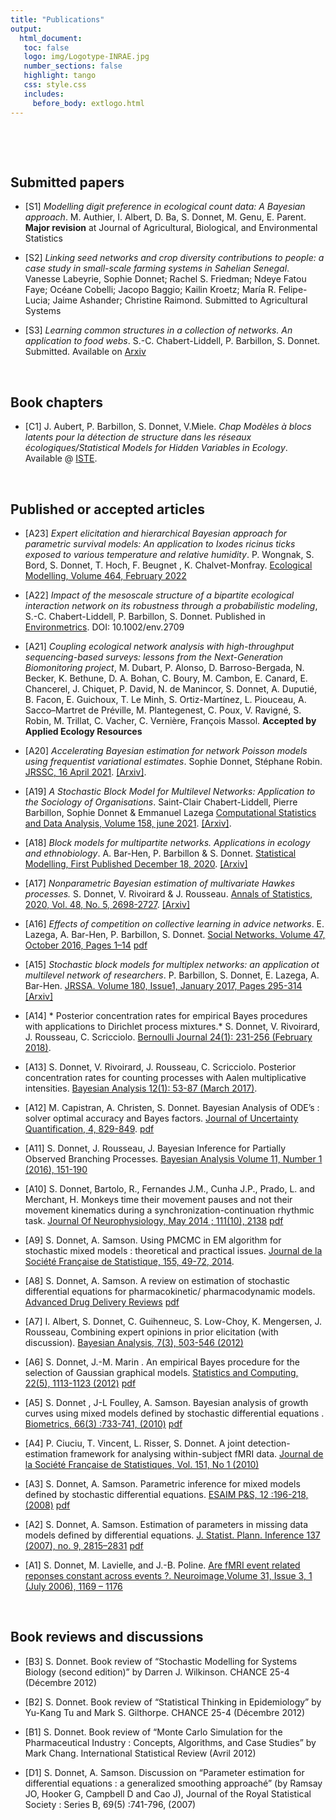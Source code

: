 ```yaml
---
title: "Publications"
output: 
  html_document:
   toc: false
   logo: img/Logotype-INRAE.jpg
   number_sections: false
   highlight: tango
   css: style.css
   includes:
     before_body: extlogo.html
---
```


<br>

<br>

## Submitted papers

-   [S1] *Modelling digit preference in ecological count data: A Bayesian approach*. M. Authier, I. Albert, D. Ba, S. Donnet, M. Genu, E. Parent. **Major revision** at Journal of Agricultural, Biological, and Environmental Statistics


-  [S2] *Linking seed networks and crop diversity contributions to people: a case study in small-scale farming systems in Sahelian Senegal*. Vanesse Labeyrie, Sophie Donnet; Rachel S. Friedman; Ndeye Fatou Faye; Océane Cobelli; Jacopo Baggio; Kailin Kroetz; María R. Felipe-Lucia; Jaime Ashander; Christine Raimond. Submitted to Agricultural Systems

-  [S3] *Learning common structures in a collection of networks. An application to food webs*. S.-C. Chabert-Liddell, P. Barbillon, S. Donnet. Submitted. Available on [Arxiv](https://arxiv.org/pdf/2206.00560.pdf)

<br>

## Book chapters

-   [C1] J. Aubert, P. Barbillon, S. Donnet, V.Miele. *Chap Modèles à blocs latents pour la détection de structure dans les réseaux écologiques/Statistical Models for Hidden Variables in Ecology*. Available \@ [ISTE](https://onlinelibrary.wiley.com/doi/10.1002/9781119902799.ch6).

<br>

## Published or accepted articles

-   [A23] *Expert elicitation and hierarchical Bayesian approach for parametric survival models: An application to Ixodes ricinus ticks exposed to various temperature and relative humidity*. P. Wongnak, S. Bord, S. Donnet, T. Hoch, F. Beugnet , K. Chalvet-Monfray. [Ecological Modelling, Volume 464, February 2022](https://www.sciencedirect.com/science/article/pii/S0304380021003653)

-   [A22] *Impact of the mesoscale structure of a bipartite ecological interaction network on its robustness through a probabilistic modeling*, S.-C. Chabert-Liddell, P. Barbillon, S. Donnet. Published in [Environmetrics](https://onlinelibrary.wiley.com/share/author/QQSDM44WHNCDYVMQJKVT?target=10.1002/env.2709). DOI: 10.1002/env.2709

-   [A21] *Coupling ecological network analysis with high-throughput sequencing-based surveys: lessons from the Next-Generation Biomonitoring project*, M. Dubart, P. Alonso, D. Barroso-Bergada, N. Becker, K. Bethune, D. A. Bohan, C. Boury, M. Cambon, E. Canard, E. Chancerel, J. Chiquet, P. David, N. de Manincor, S. Donnet, A. Duputié, B. Facon, E. Guichoux, T. Le Minh, S. Ortiz-Martínez, L. Piouceau, A. Sacco--Martret de Préville, M. Plantegenest, C. Poux, V. Ravigné, S. Robin, M. Trillat, C. Vacher, C. Vernière, François Massol. **Accepted by Applied Ecology Resources**

-   [A20] *Accelerating Bayesian estimation for network Poisson models using frequentist variational estimates*. Sophie Donnet, Stéphane Robin. [JRSSC, 16 April 2021](https://rss.onlinelibrary.wiley.com/doi/10.1111/rssc.12489). [[Arxiv]](https://arxiv.org/abs/1907.09771).

-   [A19] *A Stochastic Block Model for Multilevel Networks: Application to the Sociology of Organisations*. Saint-Clair Chabert-Liddell, Pierre Barbillon, Sophie Donnet & Emmanuel Lazega [Computational Statistics and Data Analysis, Volume 158, june 2021](https://www.sciencedirect.com/science/article/pii/S016794732100013X?via%3Dihub). [[Arxiv]](https://arxiv.org/abs/1910.10512).

-   [A18] *Block models for multipartite networks. Applications in ecology and ethnobiology*. A. Bar-Hen, P. Barbillon & S. Donnet. [Statistical Modelling, First Published December 18, 2020](https://journals.sagepub.com/doi/abs/10.1177/1471082X20963254). [[Arxiv]](https://arxiv.org/abs/1807.10138)

-   [A17] *Nonparametric Bayesian estimation of multivariate Hawkes processes.* S. Donnet, V. Rivoirard & J. Rousseau. [Annals of Statistics, 2020, Vol. 48, No. 5, 2698-2727](https://projecteuclid.org/download/pdfview_1/euclid.aos/1600480929). [[Arxiv]](https://arxiv.org/abs/1802.05975)

-   [A16] *Effects of competition on collective learning in advice networks*. E. Lazega, A. Bar-Hen, P. Barbillon, S. Donnet. [Social Networks, Volume 47, October 2016, Pages 1--14](https://www.sciencedirect.com/science/article/pii/S0378873316301216) [<i class="fas fa-file-download"></i> pdf](publi/A16_social_networks2016.pdf)

-   [A15] *Stochastic block models for multiplex networks: an application ot multilevel network of researchers*. P. Barbillon, S. Donnet, E. Lazega, A. Bar-Hen. [JRSSA. Volume 180, Issue1, January 2017, Pages 295-314](https://rss.onlinelibrary.wiley.com/doi/full/10.1111/rssa.12193) [[Arxiv]](https://arxiv.org/abs/1501.06444)

-   [A14] \* Posterior concentration rates for empirical Bayes procedures with applications to Dirichlet process mixtures.\* S. Donnet, V. Rivoirard, J. Rousseau, C. Scricciolo. [Bernoulli Journal 24(1): 231-256 (February 2018)](https://projecteuclid.org/journals/bernoulli/volume-24/issue-1/Posterior-concentration-rates-for-empirical-Bayes-procedures-with-applications-to/10.3150/16-BEJ872.full).

-   [A13] S. Donnet, V. Rivoirard, J. Rousseau, C. Scricciolo. Posterior concentration rates for counting processes with Aalen multiplicative intensities. [Bayesian Analysis 12(1): 53-87 (March 2017)](https://projecteuclid.org/journals/bayesian-analysis/volume-12/issue-1/Posterior-Concentration-Rates-for-Counting-Processes-with-Aalen-Multiplicative-Intensities/10.1214/15-BA986.full).

-   [A12] M. Capistran, A. Christen, S. Donnet. Bayesian Analysis of ODE's : solver optimal accuracy and Bayes factors. [Journal of Uncertainty Quantification, 4, 829-849](https://epubs.siam.org/doi/pdf/10.1137/140976777). [<i class="fas fa-file-download"></i> pdf](publi/A12_SIAM_2016.pdf)

-   [A11] S. Donnet, J. Rousseau, J. Bayesian Inference for Partially Observed Branching Processes. [Bayesian Analysis Volume 11, Number 1 (2016), 151-190](https://projecteuclid.org/journals/bayesian-analysis/volume-11/issue-1/Bayesian-Inference-for-Partially-Observed-Multiplicative-Intensity-Processes/10.1214/15-BA940.full)

-   [A10] S. Donnet, Bartolo, R., Fernandes J.M., Cunha J.P., Prado, L. and Merchant, H. Monkeys time their movement pauses and not their movement kinematics during a synchronization-continuation rhythmic task. [Journal Of Neurophysiology, May 2014 ; 111(10), 2138](https://journals.physiology.org/doi/full/10.1152/jn.00802.2013) [<i class="fas fa-file-download"></i> pdf](publi/A10_Journ_Neurophysio_14.pdf)

-   [A9] S. Donnet, A. Samson. Using PMCMC in EM algorithm for stochastic mixed models : theoretical and practical issues. [Journal de la Société Française de Statistique, 155, 49-72, 2014](http://journal-sfds.fr/article/view/269).

-   [A8] S. Donnet, A. Samson. A review on estimation of stochastic differential equations for pharmacokinetic/ pharmacodynamic models. [Advanced Drug Delivery Reviews](https://www.sciencedirect.com/science/article/abs/pii/S0169409X13000501) [<i class="fas fa-file-download"></i> pdf](publi/A08_AdvancesDrugs13.pdf)

-   [A7] I. Albert, S. Donnet, C. Guihenneuc, S. Low-Choy, K. Mengersen, J. Rousseau, Combining expert opinions in prior elicitation (with discussion). [Bayesian Analysis, 7(3), 503-546 (2012)](https://projecteuclid.org/journals/bayesian-analysis/volume-7/issue-3/Combining-Expert-Opinions-in-Prior-Elicitation/10.1214/12-BA717.full)

-   [A6] S. Donnet, J.-M. Marin . An empirical Bayes procedure for the selection of Gaussian graphical models. [Statistics and Computing, 22(5), 1113-1123 (2012)](https://link.springer.com/article/10.1007/s11222-011-9285-5) [<i class="fas fa-file-download"></i> pdf](publi/A06_StatsComp_12.pdf)

-   [A5] S. Donnet , J-L Foulley, A. Samson. Bayesian analysis of growth curves using mixed models defined by stochastic differential equations . [Biometrics, 66(3) :733-741, (2010)](https://pubmed.ncbi.nlm.nih.gov/19912169/) [<i class="fas fa-file-download"></i> pdf](publi/A05_Biometrics10.pdf)

-   [A4] P. Ciuciu, T. Vincent, L. Risser, S. Donnet. A joint detection-estimation framework for analysing within-subject fMRI data. [Journal de la Société Française de Statistiques, Vol. 151, No 1 (2010)](http://journal-sfds.fr/article/view/46)

-   [A3] S. Donnet, A. Samson. Parametric inference for mixed models defined by stochastic differential equations. [ESAIM P&S, 12 :196-218, (2008)](https://www.esaim-ps.org/articles/ps/abs/2008/01/ps0650/ps0650.html) [<i class="fas fa-file-download"></i> pdf](publi/A03_esaim2008.pdf)

-   [A2] S. Donnet, A. Samson. Estimation of parameters in missing data models defined by differential equations. [J. Statist. Plann. Inference 137 (2007), no. 9, 2815--2831](https://www.sciencedirect.com/science/article/abs/pii/S0378375807000353) [<i class="fas fa-file-download"></i> pdf](publi/A02_JSPI.pdf)

-   [A1] S. Donnet, M. Lavielle, and J.-B. Poline. [Are fMRI event related reponses constant across events ?. Neuroimage,Volume 31, Issue 3, 1 (July 2006), 1169 -- 1176](https://www.sciencedirect.com/science/article/abs/pii/S1053811905006555)

<br>

## Book reviews and discussions

-   [B3] S. Donnet. Book review of "Stochastic Modelling for Systems Biology (second edition)" by Darren J. Wilkinson. CHANCE 25-4 (Décembre 2012)

-   [B2] S. Donnet. Book review of "Statistical Thinking in Epidemiology" by Yu-Kang Tu and Mark S. Gilthorpe. CHANCE 25-4 (Décembre 2012)

-   [B1] S. Donnet. Book review of "Monte Carlo Simulation for the Pharmaceutical Industry : Concepts, Algorithms, and Case Studies" by Mark Chang. International Statistical Review (Avril 2012)

-   [D1] S. Donnet, A. Samson. Discussion on "Parameter estimation for differential equations : a generalized smoothing approaché" (by Ramsay JO, Hooker G, Campbell D and Cao J), Journal of the Royal Statistical Society : Series B, 69(5) :741-796, (2007)
